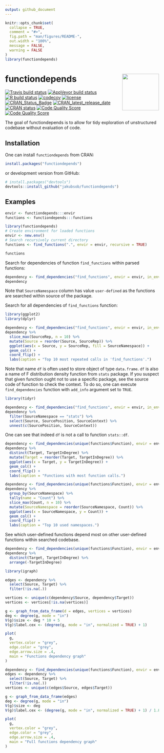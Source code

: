 ```yaml
---
output: github_document
---
```


<!-- README.md is generated from README.Rmd. Please edit that file -->

```r
knitr::opts_chunk$set(
  collapse = TRUE,
  comment = "#>",
  fig.path = "man/figures/README-",
  out.width = "100%",
  message = FALSE,
  warning = FALSE
)
library(functiondepends)
```

# functiondepends <img src="man/figures/logo.png" align="right" width="120" />

<!-- badges: start -->
[![Travis build status](https://img.shields.io/travis/com/jakubsob/functiondepends.svg?logo=travis)](https://travis-ci.com/jakubsob/functiondepends)
[![AppVeyor build status](https://ci.appveyor.com/api/projects/status/github/jakubsob/functiondepends?branch=master&svg=true)](https://ci.appveyor.com/project/jakubsob/functiondepends)
[![R build status](https://github.com/jakubsob/functiondepends/workflows/R-CMD-check/badge.svg)](https://github.com/jakubsob/functiondepends/actions)
[![codecov](https://codecov.io/gh/jakubsob/functiondepends/branch/master/graph/badge.svg)](https://codecov.io/gh/jakubsob/functiondepends)
[![license](https://img.shields.io/badge/license-mit-lightgrey.svg)](https://choosealicense.com/)
[![CRAN_Status_Badge](https://www.r-pkg.org/badges/version/functiondepends)](https://cran.r-project.org/package=functiondepends)
[![CRAN_latest_release_date](https://www.r-pkg.org/badges/last-release/functiondepends)](https://cran.r-project.org/package=functiondepends)
[![CRAN status](https://cranlogs.r-pkg.org/badges/grand-total/functiondepends)](https://CRAN.R-project.org/package=functiondepends)
[![Code Quality Score](https://www.code-inspector.com/project/16425/score/svg)](https://frontend.code-inspector.com/public/project/16425/functiondepends/dashboard)
[![Code Quality Score](https://www.code-inspector.com/project/16425/status/svg)](https://frontend.code-inspector.com/public/project/16425/functiondepends/dashboard)
<!-- badges: end -->

The goal of functiondepends is to allow for tidy exploration of unstructured codebase without evaluation of code. 

## Installation

One can install `functiondepends` from CRAN:

```r
install.packages("functiondepends")
```

or development version from GitHub:

```r
# install.packages("devtools")
devtools::install_github("jakubsob/functiondepends")
```

## Examples

```r
envir <- functiondepends:::envir
functions <- functiondepends:::functions
```

```r
library(functiondepends)
# Create environment for loaded functions 
envir <- new.env()
# Search recursively current directory
functions <- find_functions(".", envir = envir, recursive = TRUE)
```

```r
functions
```

Search for dependencies of function `find_functions` within parsed functions:

```r
dependency <- find_dependencies("find_functions", envir = envir, in_envir = TRUE)
dependency
```

Note that `SourceNamespace` column has value `user-defined` as the functions are searched within source of the package.

Search for all dependencies of `find_functions` function:

```r
library(ggplot2)
library(dplyr)

dependency <- find_dependencies("find_functions", envir = envir, in_envir = FALSE)
dependency %>% 
  slice_max(SourceRep, n = 10) %>% 
  mutate(Source = reorder(Source, SourceRep)) %>% 
  ggplot(aes(x = Source, y = SourceRep, fill = SourceNamespace)) +
  geom_col() +
  coord_flip() +
  labs(caption = "Top 10 most repeated calls in 'find_functions'.")
```

Note that name `df` is often used to store object of type `data.frame`. `df` is also a name of F distribution density function from `stats` package. If you suspect that given function ought not to use a specific package, see the source code of function to check the context. To do so, one can execute `find_dependencies` function with `add_info` argument set to `TRUE`.

```r
library(tidyr)

dependency <- find_dependencies("find_functions", envir = envir, in_envir = FALSE, add_info = TRUE)
dependency %>% 
  filter(SourceNamespace == "stats") %>% 
  select(Source, SourcePosition, SourceContext) %>% 
  unnest(c(SourcePosition, SourceContext)) 
```

One can see that indeed `df` is not a call to function `stats::df`.

```r
dependency <- find_dependencies(unique(functions$Function), envir = envir, in_envir = FALSE)
dependency %>% 
  distinct(Target, TargetInDegree) %>%
  mutate(Target = reorder(Target, TargetInDegree)) %>%
  ggplot(aes(x = Target, y = TargetInDegree)) +
  geom_col() +
  coord_flip() + 
  labs(caption = "Functions with most function calls.")
```

```r
dependency <- find_dependencies(unique(functions$Function), envir = envir, in_envir = FALSE)
dependency %>% 
  group_by(SourceNamespace) %>% 
  tally(name = "Count") %>% 
  slice_max(Count, n = 10) %>% 
  mutate(SourceNamespace = reorder(SourceNamespace, Count)) %>% 
  ggplot(aes(x = SourceNamespace, y = Count)) +
  geom_col() +
  coord_flip() +
  labs(caption = "Top 10 used namespaces.")
```

See which user-defined functions depend most on other user-defined functions within searched codebase.

```r
dependency <- find_dependencies(unique(functions$Function), envir = envir, in_envir = TRUE)
dependency %>% 
  distinct(Target, TargetInDegree) %>% 
  arrange(-TargetInDegree)
```

```r
library(igraph)

edges <- dependency %>% 
  select(Source, Target) %>% 
  filter(!is.na(.))

vertices <- unique(c(dependency$Source, dependency$Target))
vertices <- vertices[!is.na(vertices)]

g <- graph_from_data_frame(d = edges, vertices = vertices)
deg <- degree(g, mode = "in")
V(g)$size <- deg * 10 + 5
V(g)$label.cex <- (degree(g, mode = "in", normalized = TRUE) + 1)

plot(
  g,
  vertex.color = "grey",
  edge.color = "grey",
  edge.arrow.size = .4,
  main = "Functions dependency graph"
)
```


```r
dependency <- find_dependencies(unique(functions$Function), envir = envir, in_envir = FALSE)
edges <- dependency %>% 
  select(Source, Target) %>% 
  filter(!is.na(.))
vertices <- unique(c(edges$Source, edges$Target))

g <- graph_from_data_frame(edges)
deg <- degree(g, mode = "in")
V(g)$size <- deg
V(g)$label.cex <- (degree(g, mode = "in", normalized = TRUE) + 1) / 1.8

plot(
  g,
  vertex.color = "grey",
  edge.color = "grey",
  edge.arrow.size = .4,
  main = "Full functions dependency graph"
)
```

